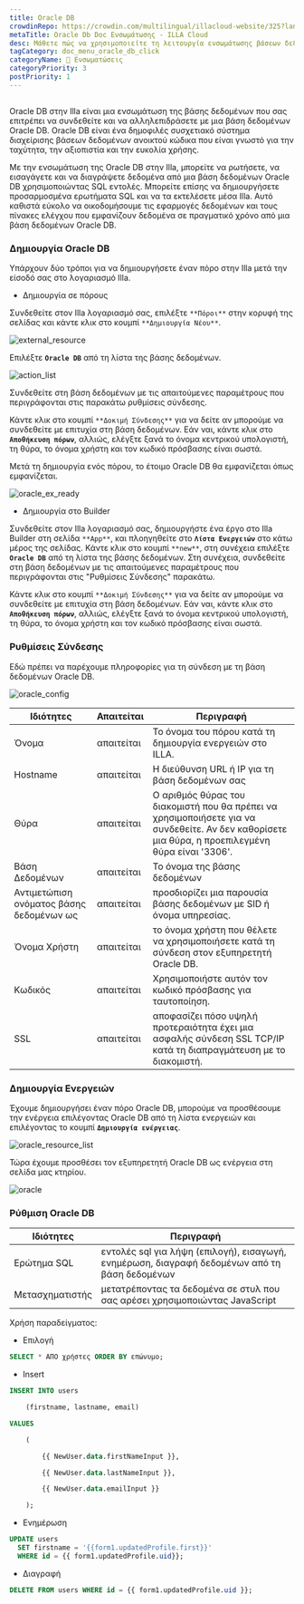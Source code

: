 ```yaml
---
title: Oracle DB
crowdinRepo: https://crowdin.com/multilingual/illacloud-website/325?languages=el&filter=basic&value=0
metaTitle: Oracle Db Doc Ενσωμάτωσης - ILLA Cloud
desc: Μάθετε πώς να χρησιμοποιείτε τη λειτουργία ενσωμάτωσης βάσεων δεδομένων ILLA Cloud για να συνδεθείτε και να αλληλεπιδράσετε με τη βάση δεδομένων σας OracleDB σε μερικά απλά βήματα.
tagCategory: doc_menu_oracle_db_click
categoryName: 🔨 Ενσωματώσεις
categoryPriority: 3
postPriority: 1
---
```


## <h2 hidden>Τι είναι το Oracle DB?</h2>

Oracle DB στην Illa είναι μια ενσωμάτωση της βάσης δεδομένων που σας επιτρέπει να συνδεθείτε και να αλληλεπιδράσετε με μια βάση δεδομένων Oracle DB. Oracle DB είναι ένα δημοφιλές συσχετιακό σύστημα διαχείρισης βάσεων δεδομένων ανοικτού κώδικα που είναι γνωστό για την ταχύτητα, την αξιοπιστία και την ευκολία χρήσης.

Με την ενσωμάτωση της Oracle DB στην Illa, μπορείτε να ρωτήσετε, να εισαγάγετε και να διαγράψετε δεδομένα από μια βάση δεδομένων Oracle DB χρησιμοποιώντας SQL εντολές. Μπορείτε επίσης να δημιουργήσετε προσαρμοσμένα ερωτήματα SQL και να τα εκτελέσετε μέσα Illa. Αυτό καθιστά εύκολο να οικοδομήσουμε τις εφαρμογές δεδομένων και τους πίνακες ελέγχου που εμφανίζουν δεδομένα σε πραγματικό χρόνο από μια βάση δεδομένων Oracle DB.

### Δημιουργία Oracle DB

Υπάρχουν δύο τρόποι για να δημιουργήσετε έναν πόρο στην Illa μετά την είσοδό σας στο λογαριασμό Illa. 

-   Δημιουργία σε πόρους

Συνδεθείτε στον Illa λογαριασμό σας, επιλέξτε `**Πόροι**` στην κορυφή της σελίδας και κάντε κλικ στο κουμπί `**Δημιουργία Νέου**`. 

![external_resource](https://cdn.illacloud.com/official-website/img/docs/external_resource.png)

Επιλέξτε **`Oracle DB`** από τη λίστα της βάσης δεδομένων.

![action_list](https://cdn.illacloud.com/official-website/img/docs/action_list.png)

Συνδεθείτε στη βάση δεδομένων με τις απαιτούμενες παραμέτρους που περιγράφονται στις παρακάτω ρυθμίσεις σύνδεσης. 

Κάντε κλικ στο κουμπί `**Δοκιμή Σύνδεσης**` για να δείτε αν μπορούμε να συνδεθείτε με επιτυχία στη βάση δεδομένων. Εάν ναι, κάντε κλικ στο **`Αποθήκευση πόρων`**, αλλιώς, ελέγξτε ξανά το όνομα κεντρικού υπολογιστή, τη θύρα, το όνομα χρήστη και τον κωδικό πρόσβασης είναι σωστά.

Μετά τη δημιουργία ενός πόρου, το έτοιμο Oracle DB θα εμφανίζεται όπως εμφανίζεται.

![oracle_ex_ready](https://cdn.illacloud.com/official-website/img/docs/oracle_ex_ready.png)

-   Δημιουργία στο Builder

Συνδεθείτε στον Illa λογαριασμό σας, δημιουργήστε ένα έργο στο Illa Builder στη σελίδα `**App**`, και πλοηγηθείτε στο **`Λίστα Ενεργειών`** στο κάτω μέρος της σελίδας. Κάντε κλικ στο κουμπί `**new**`, στη συνέχεια επιλέξτε **`Oracle DB`** από τη λίστα της βάσης δεδομένων. Στη συνέχεια, συνδεθείτε στη βάση δεδομένων με τις απαιτούμενες παραμέτρους που περιγράφονται στις "Ρυθμίσεις Σύνδεσης" παρακάτω.

Κάντε κλικ στο κουμπί `**Δοκιμή Σύνδεσης**` για να δείτε αν μπορούμε να συνδεθείτε με επιτυχία στη βάση δεδομένων. Εάν ναι, κάντε κλικ στο **`Αποθήκευση πόρων`**, αλλιώς, ελέγξτε ξανά το όνομα κεντρικού υπολογιστή, τη θύρα, το όνομα χρήστη και τον κωδικό πρόσβασης είναι σωστά.

### Ρυθμίσεις Σύνδεσης

Εδώ πρέπει να παρέχουμε πληροφορίες για τη σύνδεση με τη βάση δεδομένων Oracle DB.

![oracle_config](https://cdn.illacloud.com/official-website/img/docs/oracle_config.png)

| Ιδιότητες                                | Απαιτείται  | Περιγραφή                                                                                                                                         |
| ---------------------------------------- | ----------- | ------------------------------------------------------------------------------------------------------------------------------------------------- |
| Όνομα                                    | απαιτείται  | Το όνομα του πόρου κατά τη δημιουργία ενεργειών στο ILLA.                                                                                         |
| Hostname                                 | απαιτείται  | Η διεύθυνση URL ή IP για τη βάση δεδομένων σας                                                                                                    |
| Θύρα                                     | απαιτείται  | Ο αριθμός θύρας του διακομιστή που θα πρέπει να χρησιμοποιήσετε για να συνδεθείτε. Αν δεν καθορίσετε μια θύρα, η προεπιλεγμένη θύρα είναι '3306'. |
| Βάση Δεδομένων                           | απαιτείται  | Το όνομα της βάσης δεδομένων                                                                                                                      |
| Αντιμετώπιση ονόματος βάσης δεδομένων ως | απαιτείται  | προσδιορίζει μια παρουσία βάσης δεδομένων με SID ή όνομα υπηρεσίας.                                                                               |
| Όνομα Χρήστη                             | απαιτείται  | το όνομα χρήστη που θέλετε να χρησιμοποιήσετε κατά τη σύνδεση στον εξυπηρετητή Oracle DB.                                                         |
| Κωδικός                                  | απαιτείται  | Χρησιμοποιήστε αυτόν τον κωδικό πρόσβασης για ταυτοποίηση.                                                                                        |
| SSL                                      | απαιτείται  | αποφασίζει πόσο υψηλή προτεραιότητα έχει μια ασφαλής σύνδεση SSL TCP/IP κατά τη διαπραγμάτευση με το διακομιστή.                                  |

### Δημιουργία Ενεργειών

Έχουμε δημιουργήσει έναν πόρο Oracle DB, μπορούμε να προσθέσουμε την ενέργεια επιλέγοντας Oracle DB από τη λίστα ενεργειών και επιλέγοντας το κουμπί **`Δημιουργία ενέργειας`**.

![oracle_resource_list](https://cdn.illacloud.com/official-website/img/docs/oracle_resource_list.png)

 Τώρα έχουμε προσθέσει τον εξυπηρετητή Oracle DB ως ενέργεια στη σελίδα μας κτηρίου.

![oracle](https://cdn.illacloud.com/official-website/img/docs/oracle.png)

### Ρύθμιση Oracle DB

| Ιδιότητες       | Περιγραφή                                                                                     |
| --------------- | --------------------------------------------------------------------------------------------- |
| Ερώτημα SQL     | εντολές sql για λήψη (επιλογή), εισαγωγή, ενημέρωση, διαγραφή δεδομένων από τη βάση δεδομένων |
| Μετασχηματιστής | μετατρέποντας τα δεδομένα σε στυλ που σας αρέσει χρησιμοποιώντας JavaScript                   |

Χρήση παραδείγματος:

-   Επιλογή

```sql
SELECT * ΑΠΟ χρήστες ORDER BY επώνυμο;
```

-   Insert

```sql
INSERT INTO users

	(firstname, lastname, email)

VALUES

	(

		{{ NewUser.data.firstNameInput }},

		{{ NewUser.data.lastNameInput }},

		{{ NewUser.data.emailInput }}

	);
```

-   Ενημέρωση

```sql
UPDATE users
  SET firstname = '{{form1.updatedProfile.first}}'
  WHERE id = {{ form1.updatedProfile.uid}};
```

-   Διαγραφή

```sql
DELETE FROM users WHERE id = {{ form1.updatedProfile.uid }};
```

